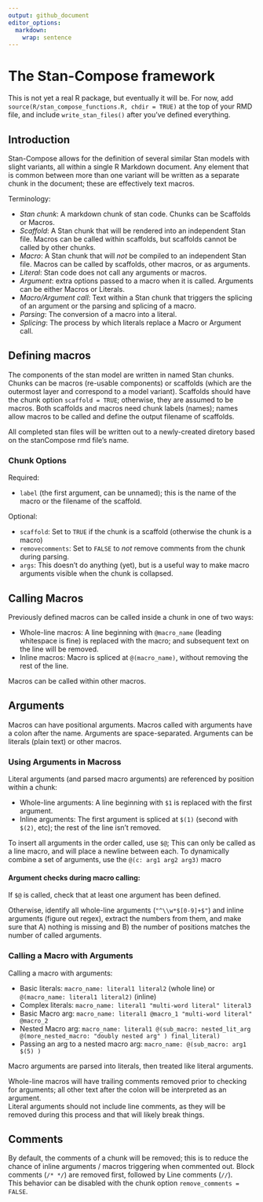 ```yaml
---
output: github_document
editor_options: 
  markdown: 
    wrap: sentence
---
```


<!-- README.md is generated from README.Rmd. Please edit that file -->

# The Stan-Compose framework

This is not yet a real R package, but eventually it will be.
For now, add `source(R/stan_compose_functions.R, chdir = TRUE)` at the top of your RMD file, and include `write_stan_files()` after you've defined everything.

## Introduction

Stan-Compose allows for the definition of several similar Stan models with slight variants, all within a single R Markdown document.
Any element that is common between more than one variant will be written as a separate chunk in the document; these are effectively text macros.

Terminology:

-   *Stan chunk*: A markdown chunk of stan code. Chunks can be Scaffolds or Macros.
-   *Scaffold*: A Stan chunk that will be rendered into an independent Stan file. Macros can be called within scaffolds, but scaffolds cannot be called by other chunks.
-   *Macro*: A Stan chunk that will *not* be compiled to an independent Stan file. Macros can be called by scaffolds, other macros, or as arguments.
-   *Literal*: Stan code does not call any arguments or macros.
-   *Argument*: extra options passed to a macro when it is called. Arguments can be either Macros or Literals.
-   *Macro/Argument call*: Text within a Stan chunk that triggers the splicing of an argument or the parsing and splicing of a macro.
-   *Parsing*: The conversion of a macro into a literal.
-   *Splicing*: The process by which literals replace a Macro or Argument call.

## Defining macros

The components of the stan model are written in named Stan chunks.
Chunks can be macros (re-usable components) or scaffolds (which are the outermost layer and correspond to a model variant).
Scaffolds should have the chunk option `scaffold = TRUE`; otherwise, they are assumed to be macros.
Both scaffolds and macros need chunk labels (names); names allow macros to be called and define the output filename of scaffolds.

All completed stan files will be written out to a newly-created diretory based on the stanCompose rmd file's name.

### Chunk Options

Required:

-   `label` (the first argument, can be unnamed); this is the name of the macro or the filename of the scaffold.

Optional:

-   `scaffold`: Set to `TRUE` if the chunk is a scaffold (otherwise the chunk is a macro)
-   `removecomments`: Set to `FALSE` to *not* remove comments from the chunk during parsing.
-   `args`: This doesn't do anything (yet), but is a useful way to make macro arguments visible when the chunk is collapsed.

## Calling Macros

Previously defined macros can be called inside a chunk in one of two ways:

-   Whole-line macros: A line beginning with `@macro_name` (leading whitespace is fine) is replaced with the macro; and subsequent text on the line will be removed.
-   Inline macros: Macro is spliced at `@(macro_name)`, without removing the rest of the line.

Macros can be called within other macros.

## Arguments

Macros can have positional arguments.
Macros called with arguments have a colon after the name.
Arguments are space-separated.
Arguments can be literals (plain text) or other macros.

### Using Arguments in Macross

Literal arguments (and parsed macro arguments) are referenced by position within a chunk:

-   Whole-line arguments: A line beginning with `$1` is replaced with the first argument.
-   Inline arguments: The first argument is spliced at `$(1)` (second with `$(2)`, etc); the rest of the line isn't removed.

To insert all arguments in the order called, use `$@`; This can only be called as a line macro, and will place a newline between each.
To dynamically combine a set of arguments, use the `@(c: arg1 arg2 arg3)` macro

#### Argument checks during macro calling:

If `$@` is called, check that at least one argument has been defined.

Otherwise, identify all whole-line arguments (`"^\\w*$[0-9]+$"`) and inline arguments (figure out regex), extract the numbers from them, and make sure that A) nothing is missing and B) the number of positions matches the number of called arguments.

### Calling a Macro with Arguments

Calling a macro with arguments:

-   Basic literals: `macro_name: literal1 literal2` (whole line) or `@(macro_name: literal1 literal2)` (inline)
-   Complex literals: `macro_name: literal1 "multi-word literal" literal3`
-   Basic Macro arg: `macro_name: literal1 @macro_1 "multi-word literal" @macro_2`
-   Nested Macro arg: `macro_name: literal1 @(sub_macro: nested_lit_arg @(more_nested_macro: "doubly nested arg" ) final_literal)`
-   Passing an arg to a nested macro arg: `macro_name: @(sub_macro: arg1 $(5) )`

Macro arguments are parsed into literals, then treated like literal arguments.

Whole-line macros will have trailing comments removed prior to checking for arguments; all other text after the colon will be interpreted as an argument.\
Literal arguments should not include line comments, as they will be removed during this process and that will likely break things.

## Comments

By default, the comments of a chunk will be removed; this is to reduce the chance of inline arguments / macros triggering when commented out.
Block comments (`/* */`) are removed first, followed by Line comments (`//`).\
This behavior can be disabled with the chunk option `remove_comments = FALSE`.

<!-- ## TODO List: -->

<!-- 1. ERROR: Including two @() calls on the same line doesn't seem to work.  Test case is the arguments calling @(fit_ode_common_args); if it's on the same line as @(sim_fit_ode_common_args), it doesn't get replaced. -->

<!-- 2. Make a rendering target for stan_compose documents. -->

<!-- 3. Add tests for the rendering/engine functions. -->

<!-- 4. Make into a package. -->
